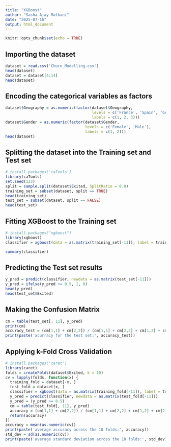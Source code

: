 ```yaml
---
title: "XGBoost"
author: "Sasha Ajay Malkani"
date: "2025-07-16"
output: html_document
---
```


```r
knitr::opts_chunk$set(echo = TRUE)
```

## Importing the dataset

```r
dataset = read.csv('Churn_Modelling.csv')
head(dataset)
dataset = dataset[4:14]
head(dataset)

```

## Encoding the categorical variables as factors

```r
dataset$Geography = as.numeric(factor(dataset$Geography,
                                      levels = c('France', 'Spain', 'Germany'),
                                      labels = c(1, 2, 3)))
dataset$Gender = as.numeric(factor(dataset$Gender,
                                   levels = c('Female', 'Male'),
                                   labels = c(1, 2)))
head(dataset)
```

## Splitting the dataset into the Training set and Test set

```r
# install.packages('caTools')
library(caTools)
set.seed(123)
split = sample.split(dataset$Exited, SplitRatio = 0.8)
training_set = subset(dataset, split == TRUE)
head(training_set)
test_set = subset(dataset, split == FALSE)
head(test_set)

```

## Fitting XGBoost to the Training set

```r
# install.packages("xgboost")
library(xgboost)
classifier = xgboost(data = as.matrix(training_set[-11]), label = training_set$Exited, nrounds = 10)

summary(classifier)
```

## Predicting the Test set results

```r
y_pred = predict(classifier, newdata = as.matrix(test_set[-11]))
y_pred = ifelse(y_pred >= 0.5, 1, 0)
head(y_pred)
head(test_set$Exited)

```

## Making the Confusion Matrix

```r
cm = table(test_set[, 11], y_pred)
print(cm)
accuracy_test = (cm[1,1] + cm[2,2]) / (cm[1,1] + cm[2,2] + cm[1,2] + cm[2,1])
print(paste('acurracy for the test set:', accuracy_test))
```

## Applying k-Fold Cross Validation

```r
# install.packages('caret')
library(caret)
folds = createFolds(dataset$Exited, k = 10)
cv = lapply(folds, function(x) {
  training_fold = dataset[-x, ]
  test_fold = dataset[x, ]
  classifier = xgboost(data = as.matrix(training_fold[-11]), label = training_fold$Exited, nrounds = 10)
  y_pred = predict(classifier, newdata = as.matrix(test_fold[-11]))
  y_pred = (y_pred >= 0.5)
  cm = table(test_fold[, 11], y_pred)
  accuracy = (cm[1,1] + cm[2,2]) / (cm[1,1] + cm[2,2] + cm[1,2] + cm[2,1])
  return(accuracy)
})
accuracy = mean(as.numeric(cv))
print(paste('average accuracy across the 10 folds:', accuracy))
std_dev = sd(as.numeric(cv))
print(paste('average standard deviation across the 10 folds:', std_dev))
```

